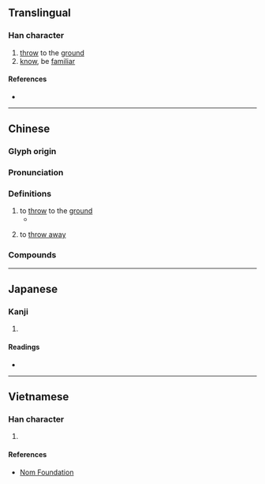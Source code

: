 {{also|掼}}
{{character info}}
==Translingual==

===Han character===
{{Han char|rn=64|rad=手|as=11|sn=14|four=55086|canj=QWJC|ids=⿰扌貫}}

# [[throw]] to the [[ground]]
# [[know]], be [[familiar]]

====References====
* {{Han ref|kx=0450.050|dkj=12591|dj=0800.240|hdz=31951.020|uh=645C|ud=25692|bh=E1E8|bd=57832}}

----

==Chinese==
{{zh-forms|s=掼}}

===Glyph origin===
{{Han etym}}
{{Han compound|手|貫|ls=psc|c1=s|c2=p|t1=hand}}

===Pronunciation===
{{zh-pron
|m=guàn
|c=gwaan3
|w=3gue
|mc=y
|oc=y
|cat=v
}}

===Definitions===
{{zh-hanzi}}

# to [[throw]] to the [[ground]]
#* {{zh-x|你 從 她 手 中 奪 下 一 塊 錢，如同 捧-著[着]{zhe} 寶貝 似{sì}的 直奔 空{kòng}地，正好 輪到 ^阿-海 坐莊，你 鑽{zuān}進 人堆，把 一 塊 錢 摜 在 地下，大家 都 笑 了 起來。|ref='''28 August 1991''', {{w|Kuo Cheng}} {{lw|zh|郭箏}}, God's Dice {{lw|zh|上帝的骰子}},  {{w|China Times}} {{lw|zh|中國時報}}|3=M-TW}}
# {{lb|zh|Northern Wu}} to [[throw away]]
#: {{zh-x|撥 物事 摜 脫！|tr=4peq+5meq zr&3gue+4theq|'''Throw''' that thing '''away'''!|SH}}

===Compounds===
{{zh-der|摜壓|摜交|摜紗帽|摜碎|摜打|摜蛋|摜低}}

----

==Japanese==

===Kanji===
{{ja-kanji|grade=|rs=手11}}

# {{rfdef|ja|sort=手11}}

====Readings====
* {{ja-readings|on=かん|kun=なら-う}}

----

==Vietnamese==

===Han character===
{{vi-readings|rs=手11|reading=quán}}

# {{rfdef|vi|sort=手11}}

====References====
* [http://nomfoundation.org/common/nom_details.php?codepoint=645c Nom Foundation]